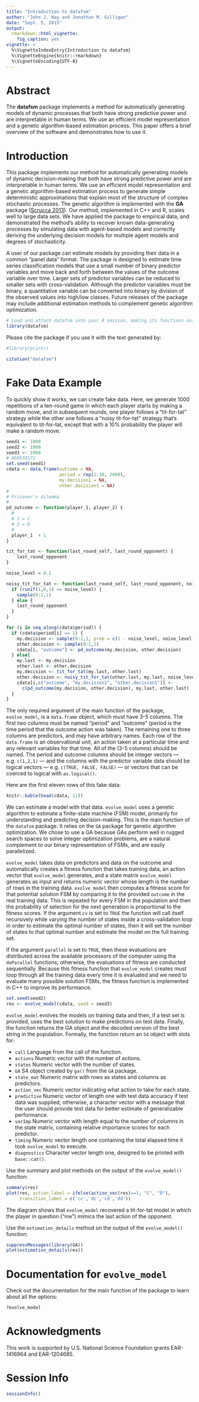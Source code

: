 ```yaml
---
title: "Introduction to datafsm"
author: "John J. Nay and Jonathan M. Gilligan"
date: "Sept. 5, 2015"
output:
  rmarkdown::html_vignette:
    fig_caption: yes
vignette: >
  %\VignetteIndexEntry{Introduction to datafsm}
  %\VignetteEngine{knitr::rmarkdown}
  %\VignetteEncoding{UTF-8}
---
```


# Abstract

The **datafsm** package implements a method for automatically generating models of dynamic processes that both have strong predictive power and are interpretable in human terms. We use an efficient model representation and a genetic algorithm-based estimation process. This paper offers a brief overview of the software and demonstrates how to use it.


# Introduction

This package implements our method for automatically generating models of dynamic decision-making that both have strong predictive power and are interpretable in human terms. We use an efficient model representation and a genetic algorithm-based estimation process to generate simple deterministic approximations that explain most of the structure of complex stochastic processes. The genetic algorithm is implemented with the **GA** package ([Scrucca 2013](http://www.jstatsoft.org/v53/i04/)). Our method, implemented in C++ and R, scales well to large data sets. We have applied the package to empirical data, and demonstrated the method's ability to recover known data-generating processes by simulating data with agent-based models and correctly deriving the underlying decision models for multiple agent models and degrees of stochasticity.

A user of our package can estimate models by providing their data in a common "panel data" format. The package is designed to estimate time series classification models that use a small number of binary predictor variables and move back and forth between the values of the outcome variable over time. Larger sets of predictor variables can be reduced to smaller sets with cross-validation. Although the predictor variables must be binary, a quantitative variable can be converted into binary by division of the observed values into high/low classes. Future releases of the package may include additional estimation methods to complement genetic algorithm optimization.

```r
# Load and attach datafsm into your R session, making its functions available:
library(datafsm)
```

Please cite the package if you use it with the text generated by:

```r
#library(printr)
```
```r
citation("datafsm")
```

# Fake Data Example

To quickly show it works, we can create fake data. Here, we generate 1000 
repetitions of a ten-round game in which each player starts by making a random
move, and in subsequent rounds, one player follows a "tit-for-tat"
strategy while the other one follows a "noisy tit-for-tat" strategy that's
equivalent to tit-for-tat, except that with a 10% probability the player will
make a random move.

```r
seed1 <- 1900
seed2 <- 1900
seed3 <- 1900
# 468534172
set.seed(seed1)
cdata <- data.frame(outcome = NA,
                    period = rep(1:10, 2000),
                    my.decision1 = NA,
                    other.decision1 = NA)
#
# Prisoner's dilemma
#
pd_outcome <- function(player_1, player_2) {
  #
  # 1 = C
  # 2 = D
  #
  player_1  + 1
}

tit_for_tat <- function(last_round_self, last_round_opponent) {
    last_round_opponent
}

noise_level = 0.1

noisy_tit_for_tat <- function(last_round_self, last_round_opponent, noise_level) {
  if (runif(1,0,1) <= noise_level) {
    sample(0:1,1)
  } else {
    last_round_opponent
  }
}

for (i in seq_along(cdata$period)) {
  if (cdata$period[i] == 1) {
    my.decision <- sample(0:1,1, prob = c(1 - noise_level, noise_level))
    other.decision <- sample(0:1,1)
    cdata[i, "outcome"] <- pd_outcome(my.decision, other.decision)
  } else{
    my.last <- my.decision
    other.last <- other.decision
    my.decision <- tit_for_tat(my.last, other.last)
    other.decision <- noisy_tit_for_tat(other.last, my.last, noise_level)
    cdata[i,c("outcome", "my.decision1", "other.decision1")] <- 
      c(pd_outcome(my.decision, other.decision), my.last, other.last)
  }
}
```

The only required argument of the main function of the package, `evolve_model`, is a `data.frame` object, which must have 3-5 columns. The first two columns must be named "period" and "outcome" (period is the time period that the outcome action was taken). The remaining one to three columns are predictors, and may have arbitrary names. Each row of the `data.frame` is an observational unit, an action taken at a particular time and any relevant variables for that time. All of the (3-5 columns) should be named. The period and outcome columns should be integer vectors --- e.g. `c(1,2,1)` --- and the columns with the predictor variable data should be logical vectors --- e.g. `c(TRUE, FALSE, FALSE)` --- or vectors that can be coerced to logical with `as.logical()`.

Here are the first eleven rows of this fake data:

```r
knitr::kable(head(cdata, 11))
```

We can estimate a model with that data. `evolve_model` uses a genetic algorithm to estimate a finite-state machine (FSM) model, primarily for understanding and predicting decision-making. This is the main function of the `datafsm` package. It relies on the `GA` package for genetic algorithm optimization. We chose to use a GA because GAs perform well in rugged search spaces to solve integer optimization problems, are a natural complement to our binary representation of FSMs, and are easily parallelized. 

`evolve_model` takes data on predictors and data on the outcome and automatically creates a fitness function that takes training data, an action vector that `evolve_model` generates, and a state matrix `evolve_model` generates as input and returns numeric vector whose length is the number of rows in the training data. `evolve_model` then computes a fitness score for that potential solution FSM by comparing it to the provided `outcome` in the real training data. This is repeated for every FSM in the population and then the probability of selection for the next generation is proportional to the fitness scores. If the argument `cv` is set to `TRUE` the function will call itself recursively while varying the number of states inside a cross-validation loop in order to estimate the optimal number of states, then it will set the number of states to that optimal number and estimate the model on the full training set.

If the argument `parallel` is set to `TRUE`, then these evaluations are distributed across the available processors of the computer using the `doParallel` functions; otherwise, the evaluations of fitness are conducted sequentially. Because this fitness function that `evolve_model` creates must loop through all the training data every time it is evaluated and we need to evaluate many possible solution FSMs, the fitness function is implemented in C++ to improve its performance.

```r
set.seed(seed2)
res <- evolve_model(cdata, seed = seed3)
```

`evolve_model` evolves the models on training data and then, if a test set is provided, uses the best solution to make predictions on test data. Finally, the function returns the GA object and the decoded version of the best string in the population. Formally, the function return an `S4` object with slots for:

* `call` Language from the call of the function.
* `actions` Numeric vector with the number of actions.
* `states` Numeric vector with the number of states.
* `GA` S4 object created by `ga()` from the `GA` package.
* `state_mat` Numeric matrix with rows as states and columns as predictors.
* `action_vec` Numeric vector indicating what action to take for each state.
* `predictive` Numeric vector of length one with test data accuracy if test data was supplied; otherwise, a character vector with a message that the user should provide test data for better estimate of generalizable performance.
* `varImp` Numeric vector with length equal to the number of columns in the state matrix, containing relative importance scores for each predictor.
* `timing` Numeric vector length one containing the total elapsed time it took `evolve_model` to execute.
* `diagnostics` Character vector length one, designed to be printed with `base::cat()`.

Use the summary and plot methods on the output of the `evolve_model()` function:

```r
summary(res)
plot(res, action_label = ifelse(action_vec(res)==1, "C", "D"), 
     transition_label = c('cc','dc','cd','dd'))
```

The diagram shows that `evolve_model` recovered a tit-for-tat model in which the player in question ("me") mimics the last action of the opponent.

Use the `estimation_details` method on the output of the `evolve_model()` function:

```r
suppressMessages(library(GA))
plot(estimation_details(res))
```


# Documentation for `evolve_model`

Check out the documentation for the main function of the package to learn about all the options:
```r
?evolve_model
```


# Acknowledgments

This work is supported by U.S. National Science Foundation grants EAR-1416964 and EAR-1204685.


# Session Info

```r
sessionInfo()
```

